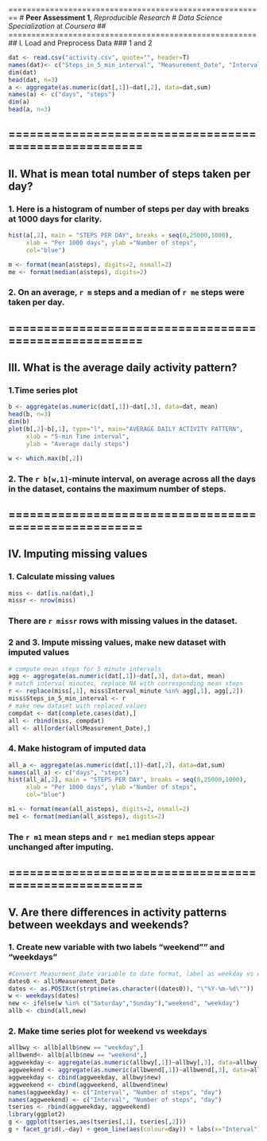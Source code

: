 ========================================================
# **Peer Assessment 1**, *Reproducible Research*
# *Data Science Specialization* at *Coursera*
## ======================================================
## I. Load and Preprocess Data 
### 1 and 2
```r
dat <- read.csv("activity.csv", quote="", header=T)
names(dat)<- c("Steps_in_5_min_interval", "Measurement_Date", "Interval_minute")
dim(dat)
head(dat, n=3)
a <- aggregate(as.numeric(dat[,1])~dat[,2], data=dat,sum)
names(a) <- c("days", "steps")
dim(a)
head(a, n=3)
```

## ======================================================
## II. What is mean total number of steps taken per day?  

### 1. Here is a histogram of number of steps per day with breaks at 1000 days for clarity. 

```r
hist(a[,2], main = "STEPS PER DAY", breaks = seq(0,25000,1000),
     xlab = "Per 1000 days", ylab ="Number of steps",
     col="blue")
```
```r
m <- format(mean(a$steps), digits=2, nsmall=2)
me <- format(median(a$steps), digits=2)
```
### 2. On an average, `r m` steps and a  median of `r me` steps were taken per day.

## ======================================================
## III. What is the average daily activity pattern? 
### 1.Time series plot
```r
b <- aggregate(as.numeric(dat[,1])~dat[,3], data=dat, mean)
head(b, n=3)
dim(b)
plot(b[,2]~b[,1], type="l", main="AVERAGE DAILY ACTIVITY PATTERN",
     xlab = "5-min Time interval",
     ylab = "Average daily steps")
```
```r
w <- which.max(b[,2])
```
### 2. The `r b[w,1]`-minute interval, on average across all the days in the dataset, contains the maximum number of steps.
## ======================================================
## IV. Imputing missing values
### 1. Calculate missing values
```r
miss <- dat[is.na(dat),]
missr <- nrow(miss)
```
### There are `r missr` rows with missing values in the dataset.  
### 2 and 3. Impute missing values, make new dataset with imputed values
```r
# compute mean steps for 5 minute intervals
agg <- aggregate(as.numeric(dat[,1])~dat[,3], data=dat, mean)
# match interval minutes, replace NA with corresponding mean steps
r <- replace(miss[,1], miss$Interval_minute %in% agg[,1], agg[,2])
miss$Steps_in_5_min_interval <- r
# make new dataset with replaced values
compdat <- dat[complete.cases(dat),]
all <- rbind(miss, compdat)
all <- all[order(all$Measurement_Date),]
```
### 4. Make histogram of imputed data
```r
all_a <- aggregate(as.numeric(dat[,1])~dat[,2], data=dat,sum)
names(all_a) <- c("days", "steps")
hist(all_a[,2], main = "STEPS PER DAY", breaks = seq(0,25000,1000),
     xlab = "Per 1000 days", ylab ="Number of steps",
     col="blue")
```
```r
m1 <- format(mean(all_a$steps), digits=2, nsmall=2)
me1 <- format(median(all_a$steps), digits=2)
```
### The `r m1` mean steps  and  `r me1` median steps appear unchanged after imputing.
## ======================================================
## V. Are there differences in activity patterns between weekdays and weekends? 
### 1. Create new variable with two labels "weekend"" and "weekdays"
```r
#Convert Measurment_Date variable to date format, label as weekday vs weekend
dates0 <- all$Measurement_Date
dates <- as.POSIXct(strptime(as.character((dates0)), "\"%Y-%m-%d\""))
w <- weekdays(dates)
new <- ifelse(w %in% c("Saturday","Sunday"),"weekend", "weekday")
allb <- cbind(all,new)
```
### 2. Make time series plot for weekend vs weekdays
```r
allbwy <- allb[allb$new == "weekday",]
allbwend<- allb[allb$new == "weekend",]
aggweekday <- aggregate(as.numeric(allbwy[,1])~allbwy[,3], data=allbwy,mean)
aggweekend <- aggregate(as.numeric(allbwend[,1])~allbwend[,3], data=allbwend,mean)
aggweekday <- cbind(aggweekday, allbwy$new)
aggweekend <- cbind(aggweekend, allbwend$new)
names(aggweekday) <- c("Interval", "Number of steps", "day")
names(aggweekend) <- c("Interval", "Number of steps", "day")
tseries <- rbind(aggweekday, aggweekend)
library(ggplot2)
g <- ggplot(tseries,aes(tseries[,1], tseries[,2])) 
g + facet_grid(.~day) + geom_line(aes(colour=day)) + labs(x="Interval") + labs(y="Number of Steps")
```